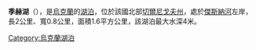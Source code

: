 '''季赫湖'''（{{lang-uk|Тихе озеро}}），是[[烏克蘭|烏克蘭]]的[[湖泊|湖泊]]，位於該國北部[[切爾尼戈夫州|切爾尼戈夫州]]，處於[[傑斯納河|傑斯納河]]左岸，長2公里、寬0.8公里，面積1.6平方公里，該湖泊最大水深4米。

{{Ukraine-geo-stub}}
[[Category:烏克蘭湖泊|Category:烏克蘭湖泊]]